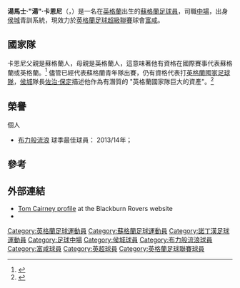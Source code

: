 {{noteta|G1=足球|G2=FAcup|G3=英超
|T=zh-hans:汤姆·凯尼; zh-hk:湯·卡恩尼;
|1=zh-hans:汤姆; zh-hk:湯;
|2=zh-hans:凯尼; zh-hk:卡恩尼;
|3=zh-hans:托马斯; zh-hk:湯馬士;
}}

{{Infobox football biography
| name                 = 湯·卡恩尼<br >''Tom Cairney''
| image                = Tom Cairney 2016.jpg
| image_size           = 200px
| caption              = 
| fullname             = Thomas Cairney<ref name="Hugman2010-11 72">{{Cite book
 | editor-first = Barry J.
 | editor-last = Hugman
 | title = The PFA Footballers' Who's Who 2010–11
 | year = 2010
 | publisher = Mainstream Publishing
 | isbn = 978-1-84596-601-0
 | page = 72 }}</ref>
| birth_date           = {{birth date and age|1991|1|20|df=y}}<ref name="Tom Cairney">{{cite news
 |title       = Tom Cairney
 |url         = http://www.teamtalk.com/football/Player_News/0,22133,1823_179556,00.html
 |publisher   = TEAMtalk
 |accessdate  = 23 November 2009
 |deadurl     = yes
 |archiveurl  = https://web.archive.org/web/20091005195105/http://www.teamtalk.com/football/Player_News/0,22133,1823_179556,00.html
 |archivedate = 2009年10月5日
}}</ref>
| birth_place = [[英格蘭|英格蘭]][[諾定咸|諾定咸]]
| height      = {{height|ft=6|in=0}}
| position    = [[中場|中場]]
| currentclub = [[富勒姆足球俱乐部|富咸]]
| clubnumber  = 10
| youthyears1 = 1998–2007 
| youthclubs1 = [[列斯聯足球會|列斯聯]]
| youthyears2 = 2007–2009 
| youthclubs2 = [[侯城足球會|侯城]]
| years1          = 2009–2014 
| clubs1          = [[侯城足球會|侯城]]                      
| caps1           = 70 
| goals1          = 2
| years2          = 2013–2014 
| clubs2           = → [[布力般流浪足球會|布力般流浪]] 
| caps2            = 23 
| goals2           = 1
| years3           = 2014–2015
| clubs3           = [[布力般流浪足球會|布力般流浪]]           
| caps3            = 53 
| goals3           = 7
| years4            = 2015–
| clubs4            = [[富勒姆足球俱乐部|富咸]]           
| caps4              = 118
| goals4             = 25
| nationalyears1 = 2009 
| nationalteam1 = [[蘇格蘭19歲以下足球代表隊|蘇格蘭U19]]
| nationalcaps1  = 2 
| nationalgoals1 = 0
| nationalyears2 = 2010–2012 
| nationalteam2 = [[蘇格蘭21歲以下足球代表隊|蘇格蘭U21]]
| nationalcaps2  = 6 
| nationalgoals2 = 1
| nationalyears3 = 2017–
| nationalteam3 = [[蘇格蘭國家足球隊|蘇格蘭]]
| nationalcaps3  = 2 
| nationalgoals3 = 0
| pcupdate       = 6 May 2018
| ntupdate       = 23 March 2018
}}
'''湯馬士·"湯"·卡恩尼'''（{{lang-en|'''Thomas "Tom" Cairney'''}}，{{bd|1991年|1月20日|catIdx=Cairney,  Tom}}）是一名在[[英格蘭|英格蘭]]出生的[[蘇格蘭|蘇格蘭]][[足球員|足球員]]，司職[[中場|中場]]，出身[[侯城足球會|侯城]]青訓系統，現效力於[[英格兰足球超级联赛|英格蘭足球超級聯賽]]球會[[富勒姆足球俱乐部|富咸]]。

==國家隊==
卡恩尼父親是蘇格蘭人，母親是英格蘭人，這意味著他有資格在國際賽事代表蘇格蘭或英格蘭。<ref>{{cite web|url=http://www.scottishfa.co.uk/football_player_profile.cfm?page=106&playerID=181640&squadID=9|publisher=Scottish Football Association|title=Tom Cairney – U19 Squad|accessdate=5 February 2010}}</ref> 儘管已經代表蘇格蘭青年隊出賽，仍有資格代表打[[英格蘭國家足球隊|英格蘭國家足球隊]]，[[侯城足球會|侯城]]隊長[[佐治·保定|佐治·保定]]描述他作為有潛質的 "英格蘭國家隊巨大的資產"。<ref name="Boateng criticises Brown but admits players also failed">{{cite news
| title = Boateng criticises Brown but admits players also failed
| url = http://news.bbc.co.uk/sport1/hi/football/teams/h/hull_city/8642166.stm
| publisher = BBC Sport
| date = 24 April 2010
| accessdate = 27 April 2010
| archive-date = 2017-09-08
| archive-url = https://web.archive.org/web/20170908023937/http://news.bbc.co.uk/sport1/hi/football/teams/h/hull_city/8642166.stm
| dead-url = no
}}</ref>

==榮譽==
;個人
* [[布力般流浪足球會|布力般流浪]] 球季最佳球員： 2013/14年；

==參考==
{{Reflist}}

== 外部連結 ==
*[https://web.archive.org/web/20150526095119/http://www.rovers.co.uk/team/player-profile/index.aspx?playerid=431312&tcmuri=963888 Tom Cairney profile] at the Blackburn Rovers website
*{{soccerbase|id=52126|name=湯·卡恩尼}}

{{富咸球員名單}} 

{{DEFAULTSORT:Cairney, Tom}}
[[Category:英格蘭足球運動員|Category:英格蘭足球運動員]]
[[Category:蘇格蘭足球運動員|Category:蘇格蘭足球運動員]]
[[Category:諾丁漢足球運動員|Category:諾丁漢足球運動員]]
[[Category:足球中場|Category:足球中場]]
[[Category:侯城球員|Category:侯城球員]]
[[Category:布力般流浪球員|Category:布力般流浪球員]]
[[Category:富咸球員|Category:富咸球員]]
[[Category:英超球員|Category:英超球員]]
[[Category:英格蘭足球聯賽球員|Category:英格蘭足球聯賽球員]]